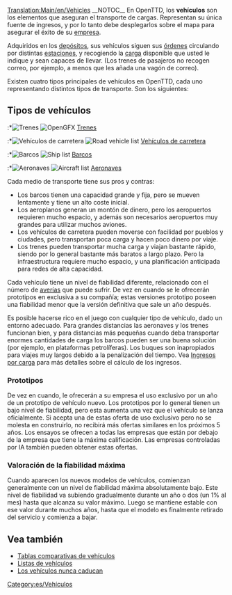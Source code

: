 [[Translation:Main/en/Vehicles]]{{es/Tabla de contenido}}
__NOTOC__
En OpenTTD, los '''vehículos''' son los elementos que aseguran el transporte de cargas. Representan su única fuente de ingresos, y por lo tanto debe desplegarlos sobre el mapa para asegurar el éxito de su [[Main/es/Empresa de transporte|empresa]].

Adquiridos en los [[Main/es/Depósitos|depósitos]], sus vehículos siguen sus [[Main/es/Órdenes|órdenes]] circulando por distintas [[Main/es/Estaciones|estaciones]], y recogiendo la [[Main/es/Carga|carga]] disponible que usted le indique y sean capaces de llevar. (Los trenes de pasajeros no recogen correo, por ejemplo, a menos que les añada una vagón de correo).

Existen cuatro tipos principales de vehículos en OpenTTD, cada uno representando distintos tipos de transporte. Son los siguientes:

==Tipos de vehículos==
:*[[File:en/Manual html m16a497ce.png|Trenes]] [[File:en/Train Information button.png|OpenGFX]] [[Main/es/Trenes|Trenes]]
:*[[File:en/Manual html m3518e48c.png|Vehículos de carretera]] [[File:en/Road Vehicle Information button.png|Road vehicle list]] [[Main/es/Vehículos de carretera|Vehículos de carretera]]
:*[[File:en/Manual html 53123a33.png|Barcos]] [[File:en/Ship Information button.png|Ship list]] [[Main/es/Barcos|Barcos]]
:*[[File:en/Manual html 442702e6.png|Aeronaves]] [[File:en/Aircraft Information button.png|Aircraft list]] [[Main/es/Aeronaves|Aeronaves]]

Cada medio de transporte tiene sus pros y contras:
*Los barcos tienen una capacidad grande y fija, pero se mueven lentamente y tiene un alto coste inicial.
*Los aeroplanos generan un montón de dinero, pero los aeropuertos requieren mucho espacio, y además son necesarios aeropuertos muy grandes para utilizar muchos aviones.
*Los vehículos de carretera pueden moverse con facilidad por pueblos y ciudades, pero transportan poca carga y hacen poco dinero por viaje.
*Los trenes pueden transportar mucha carga y viajan bastante rápido, siendo por lo general bastante más baratos a largo plazo. Pero la infraestructura requiere mucho espacio, y una planificación anticipada para redes de alta capacidad.

Cada vehículo tiene un nivel de fiabilidad diferente, relacionado con el número de [[Main/es/Averías|averías]] que puede sufrir. De vez en cuando se le ofrecerán prototipos en exclusiva a su compañía; estas versiones prototipo poseen una fiabilidad menor que la versión definitiva que sale un año después.

Es posible hacerse rico en el juego con cualquier tipo de vehículo, dado un entorno adecuado. Para grandes distancias las aeronaves y los trenes funcionan bien, y para distancias más pequeñas cuando deba transportar enormes cantidades de carga los barcos pueden ser una buena solución (por ejemplo, en plataformas petrolíferas). Los buques son inapropiados para viajes muy largos debido a la penalización del tiempo. Vea [[Main/es/Ingresos por carga|Ingresos por carga]] para más detalles sobre el cálculo de los ingresos.

=== Prototipos ===
De vez en cuando, le ofrecerán a su empresa el uso exclusivo por un año de un prototipo de vehículo nuevo. Los prototipos por lo general tienen un bajo nivel de fiabilidad, pero esta aumenta una vez que el vehículo se lanza oficialmente. Si acepta una de estas oferta de uso exclusivo pero no se molesta en construirlo, no recibirá más ofertas similares en los próximos 5 años. Los ensayos se ofrecen a todas las empresas que están por debajo de la empresa que tiene la máxima calificación. Las empresas controladas por IA también pueden obtener estas ofertas.

=== Valoración de la fiabilidad máxima===
Cuando aparecen los nuevos modelos de vehículos, comienzan generalmente con un nivel de fiabilidad máxima absolutamente bajo. Este nivel de fiabilidad va subiendo gradualmente durante un año o dos (un 1% al mes) hasta que alcanza su valor máximo. Luego se mantiene estable con ese valor durante muchos años, hasta que el modelo es finalmente retirado del servicio y comienza a bajar.

==Vea también==
*[[Main/es/Tablas comparativas de vehículos|Tablas comparativas de vehículos]]
*[[Main/es/Listas de vehículos|Listas de vehículos]]
*[[Main/es/Los vehículos nunca caducan|Los vehículos nunca caducan]]

[[Category:es/Vehículos]]